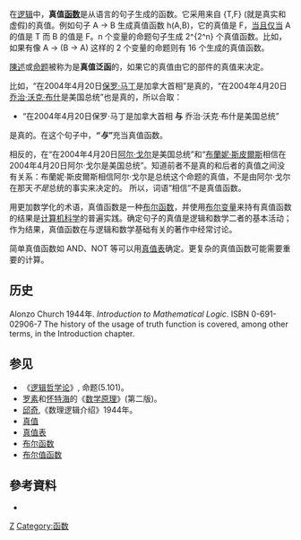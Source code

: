 {{noteTA
|G1=PresidentsUS
|1=zh-cn:阿尔·戈尔; zh-tw:艾爾·高爾; zh-hk:阿爾·戈爾;
}}
在[[逻辑|逻辑]]中，'''真值[[函数|函数]]'''是从语言的句子生成的函数。它采用来自 {T,F} (就是真实和虚假)的真值。例如句子 A → B 生成真值函数 h(A,B)，它的真值是 F，[[当且仅当|当且仅当]] A 的值是 T 而 B 的值是 F。n 个变量的命题句子生成 2^{2^n} 个真值函数。比如，如果有像 A → (B → A) 这样的 2 个变量的命题则有 16 个生成的真值函数。

[[陳述_(邏輯)|陳述]]或[[命题|命题]]被称为是'''真值泛函'''的，如果它的真值由它的部件的真值来决定。

比如，“在2004年4月20日[[保罗·马丁|保罗·马丁]]是加拿大首相”是真的，“在2004年4月20日[[乔治·沃克·布什|乔治·沃克·布什]]是美国总统”也是真的，所以合取：

*“在2004年4月20日保罗·马丁是加拿大首相 '''与''' 乔治·沃克·布什是美国总统”

是真的。在这个句子中，'''''“与”'''''充当真值函数。

相反的，在“在2004年4月20日[[阿尔·戈尔|阿尔·戈尔]]是美国总统”和“[[布蘭妮·斯皮爾斯|布蘭妮·斯皮爾斯]]相信在2004年4月20日阿尔·戈尔是美国总统”。知道前者不是真的和后者的真值之间没有关系：布蘭妮·斯皮爾斯相信阿尔·戈尔是总统这个命题的真值，不是由阿尔·戈尔在那天''不是''总统的事实来决定的。 所以，词语“相信”不是真值函数。

用更加数学化的术语，真值函数是一种[[布尔函数|布尔函数]]，并使用[[布尔变量|布尔变量]]来持有真值函数的结果是[[计算机科学|计算机科学]]的普遍实践。确定句子的真值是逻辑和数学二者的基本活动；作为结果，真值函数在与逻辑和数学基础有关的著作中经常讨论。

简单真值函数如 AND、NOT 等可以用[[真值表|真值表]]确定。更复杂的真值函数可能需要重要的计算。

==历史==
Alonzo Church 1944年. ''Introduction to Mathematical Logic''.  ISBN 0-691-02906-7 The history of the usage of truth function is covered, among other terms, in the Introduction chapter.

==参见==
* 《[[逻辑哲学论|逻辑哲学论]]》, 命题(5.101)。 
* [[伯特蘭·羅素|罗素]]和[[阿爾弗雷德·諾思·懷特黑德|怀特海]]的《[[数学原理|数学原理]]》(第二版)。
* [[邱奇|邱奇]],《数理逻辑介绍》1944年。
* [[真值|真值]]
* [[真值表|真值表]]
* [[布尔函数|布尔函数]]
* [[布尔值函数|布尔值函数]]

==參考資料==
* {{planetmath|urlid=truthfunction|title=Truth Function}}

[[Category:數理邏輯|Z]]
[[Category:函数|Category:函数]]